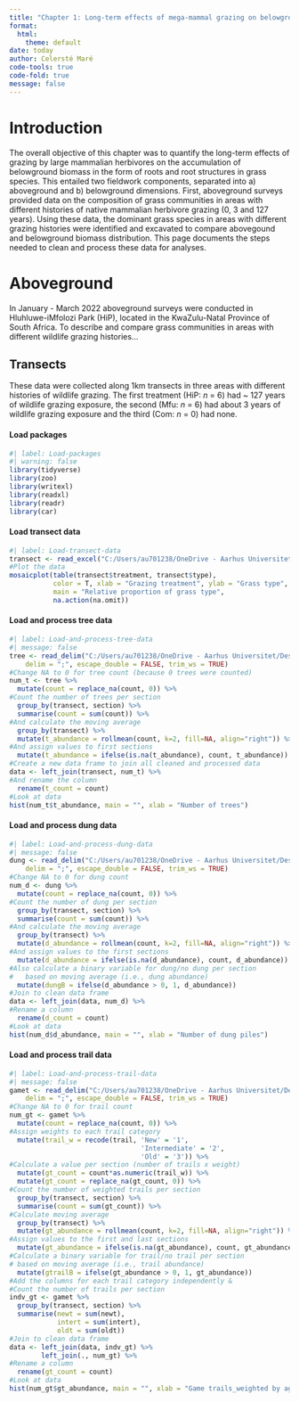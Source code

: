 ```yaml
---
title: "Chapter 1: Long-term effects of mega-mammal grazing on belowground biomass build-up in grass species"
format:
  html:
    theme: default
date: today
author: Celersté Maré
code-tools: true
code-fold: true
message: false
---
```


# Introduction

The overall objective of this chapter was to quantify the long-term effects of grazing by large mammalian herbivores on the accumulation of belowground biomass in the form of roots and root structures in grass species. This entailed two fieldwork components, separated into a) aboveground and b) belowground dimensions. First, aboveground surveys provided data on the composition of grass communities in areas with different histories of native mammalian herbivore grazing (0, 3 and 127 years). Using these data, the dominant grass species in areas with different grazing histories were identified and excavated to compare abovegound and belowground biomass distribution. This page documents the steps needed to clean and process these data for analyses.

# Aboveground

In January - March 2022 aboveground surveys were conducted in Hluhluwe-iMfolozi Park (HiP), located in the KwaZulu-Natal Province of South Africa. To describe and compare grass communities in areas with different wildlife grazing histories...

## Transects

These data were collected along 1km transects in three areas with different histories of wildlife grazing. The first treatment (HiP: *n* = 6) had \~ 127 years of wildlife grazing exposure, the second (Mfu: *n* = 6) had about 3 years of wildlife grazing exposure and the third (Com: *n* = 0) had none.

#### Load packages

```r
#| label: Load-packages
#| warning: false
library(tidyverse)
library(zoo)
library(writexl)
library(readxl)
library(readr)
library(car)
```

#### Load transect data

```r
#| label: Load-transect-data
transect <- read_excel("C:/Users/au701238/OneDrive - Aarhus Universitet/Desktop/PhD_CM/PhD Plan/Chapter 1/Data/Grass Community Shifts/Aboveground/TransSect.xlsx")
#Plot the data
mosaicplot(table(transect$treatment, transect$type), 
           color = T, xlab = "Grazing treatment", ylab = "Grass type", 
           main = "Relative proportion of grass type",
           na.action(na.omit))
```

#### Load and process tree data

```r
#| label: Load-and-process-tree-data
#| message: false
tree <- read_delim("C:/Users/au701238/OneDrive - Aarhus Universitet/Desktop/PhD_CM/PhD Plan/Chapter 1/Data/Grass Community Shifts/Aboveground/TransTree.csv", 
    delim = ";", escape_double = FALSE, trim_ws = TRUE)
#Change NA to 0 for tree count (because 0 trees were counted)
num_t <- tree %>% 
  mutate(count = replace_na(count, 0)) %>%
#Count the number of trees per section
  group_by(transect, section) %>%
  summarise(count = sum(count)) %>% 
#And calculate the moving average
  group_by(transect) %>%
  mutate(t_abundance = rollmean(count, k=2, fill=NA, align="right")) %>% 
#And assign values to first sections
  mutate(t_abundance = ifelse(is.na(t_abundance), count, t_abundance))
#Create a new data frame to join all cleaned and processed data
data <- left_join(transect, num_t) %>% 
#And rename the column
  rename(t_count = count) 
#Look at data
hist(num_t$t_abundance, main = "", xlab = "Number of trees")
```

#### Load and process dung data

```r
#| label: Load-and-process-dung-data
#| message: false
dung <- read_delim("C:/Users/au701238/OneDrive - Aarhus Universitet/Desktop/PhD_CM/PhD Plan/Chapter 1/Data/Grass Community Shifts/Aboveground/TransDung.csv", 
    delim = ";", escape_double = FALSE, trim_ws = TRUE)
#Change NA to 0 for dung count
num_d <- dung %>% 
  mutate(count = replace_na(count, 0)) %>% 
#Count the number of dung per section 
  group_by(transect, section) %>%
  summarise(count = sum(count)) %>%  
#And calculate the moving average
  group_by(transect) %>%
  mutate(d_abundance = rollmean(count, k=2, fill=NA, align="right")) %>% 
#And assign values to the first sections
  mutate(d_abundance = ifelse(is.na(d_abundance), count, d_abundance)) %>% 
#Also calculate a binary variable for dung/no dung per section
#   based on moving average (i.e., dung abundance)
  mutate(dungB = ifelse(d_abundance > 0, 1, d_abundance))
#Join to clean data frame
data <- left_join(data, num_d) %>%
#Rename a column
  rename(d_count = count)
#Look at data
hist(num_d$d_abundance, main = "", xlab = "Number of dung piles")
```

#### Load and process trail data

```r
#| label: Load-and-process-trail-data
#| message: false
gamet <- read_delim("C:/Users/au701238/OneDrive - Aarhus Universitet/Desktop/PhD_CM/PhD Plan/Chapter 1/Data/Grass Community Shifts/Aboveground/TransTrail.csv", 
    delim = ";", escape_double = FALSE, trim_ws = TRUE)
#Change NA to 0 for trail count
num_gt <- gamet %>% 
  mutate(count = replace_na(count, 0)) %>% 
#Assign weights to each trail category
  mutate(trail_w = recode(trail, 'New' = '1', 
                                 'Intermediate' = '2', 
                                 'Old' = '3')) %>% 
#Calculate a value per section (number of trails x weight)
  mutate(gt_count = count*as.numeric(trail_w)) %>% 
  mutate(gt_count = replace_na(gt_count, 0)) %>% 
#Count the number of weighted trails per section
  group_by(transect, section) %>%
  summarise(count = sum(gt_count)) %>% 
#Calculate moving average
  group_by(transect) %>%
  mutate(gt_abundance = rollmean(count, k=2, fill=NA, align="right")) %>% 
#Assign values to the first and last sections
  mutate(gt_abundance = ifelse(is.na(gt_abundance), count, gt_abundance)) %>% 
#Calculate a binary variable for trail/no trail per section
# based on moving average (i.e., trail abundance)
  mutate(gtrailB = ifelse(gt_abundance > 0, 1, gt_abundance))
#Add the columns for each trail category independently &
#Count the number of trails per section
indv_gt <- gamet %>% 
  group_by(transect, section) %>%
  summarise(newt = sum(newt), 
            intert = sum(intert),
            oldt = sum(oldt))
#Join to clean data frame
data <- left_join(data, indv_gt) %>%
        left_join(., num_gt) %>% 
#Rename a column
  rename(gt_count = count)
#Look at data
hist(num_gt$gt_abundance, main = "", xlab = "Game trails_weighted by age")
```
